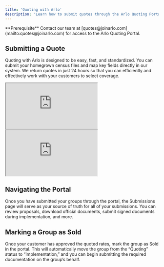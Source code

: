 ```yaml
---
title: 'Quoting with Arlo'
description: 'Learn how to submit quotes through the Arlo Quoting Portal'
---
```


<Info>
  **Prerequisite** Contact our team at [quotes@joinarlo.com](mailto:quotes@joinarlo.com) for access to the Arlo Quoting Portal.
</Info>


## Submitting a Quote 
Quoting with Arlo is designed to be easy, fast, and standardized. You can submit your homegrown census files and map key fields directly in our system. We return quotes in just 24 hours so that you can efficiently and effectively work with your customers to select coverage.

<iframe src="https://www.loom.com/embed/24e7f4601261448788117b42db35759f?sid=382b7906-a3d8-4e2d-934b-73f038fc8fec"></iframe>

<iframe src="https://www.loom.com/embed/24e7f4601261448788117b42db35759f?sid=382b7906-a3d8-4e2d-934b-73f038fc8fec"></iframe>

## Navigating the Portal
Once you have submitted your groups through the portal, the Submissions page will serve as your source of truth for all of your submissions. You can review proposals, download official documents, submit signed documents during implementation, and more.

## Marking a Group as Sold
Once your customer has approved the quoted rates, mark the group as Sold in the portal. This will automatically move the group from the “Quoting” status to “Implementation,” and you can begin submitting the required documentation on the group’s behalf.